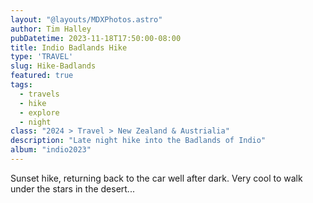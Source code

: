 ```yaml
---
layout: "@layouts/MDXPhotos.astro"
author: Tim Halley
pubDatetime: 2023-11-18T17:50:00-08:00
title: Indio Badlands Hike
type: 'TRAVEL'
slug: Hike-Badlands
featured: true
tags:
  - travels
  - hike
  - explore
  - night
class: "2024 > Travel > New Zealand & Austrialia"
description: "Late night hike into the Badlands of Indio"
album: "indio2023"
---
```


Sunset hike, returning back to the car well after dark. Very cool to walk under the stars in the desert...
